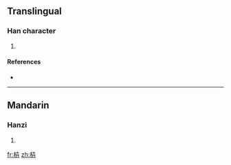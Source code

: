 ==Translingual==

===Han character===
{{Han char|rn=75|rad=木|as=05|sn=9|four=|canj=木十廿 (DJT)}}

# {{defn|Han|sort=木05}}

====References====
* {{Han ref|kx=0518.020|dkj=14597|dj=0906.020|hdz=21176.130|uh=67BF|ud=26559}}

----

==Mandarin==

===Hanzi===
{{cmn-hanzi|pin=[[niè]] ([[nie4]])|wg=nieh<sup>4</sup>}}

# {{defn|Mandarin}}

[[fr:枿]]
[[zh:枿]]